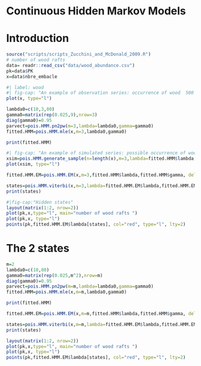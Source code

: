 # Continuous Hidden Markov Models

# Introduction

```r
source("scripts/scripts_Zucchini_and_McDonald_2009.R")
# number of wood rafts
data= readr::read_csv("data/wood_abundance.csv")
pk=data$PK
x=data$nbre_embacle
```

```r
#| label: wood
#| fig-cap: "An example of observation series: occurrence of wood  500 meter-long sections of the river."
plot(x, type="l")
```

```r
lambda0=c(10,3,80)
gamma0=matrix(rep(0.025,9),nrow=3)
diag(gamma0)=0.95
parvect=pois.HMM.pn2pw(m=3,lambda=lambda0,gamma=gamma0)
fitted.HMM=pois.HMM.mle(x,m=3,lambda0,gamma0)
```

```r
print(fitted.HMM)
```

```r
#| fig-cap: "An example of simulated series: possible occurrence of wood rafts according to fitted model."
xsim=pois.HMM.generate_sample(n=length(x),m=3,lambda=fitted.HMM$lambda,fitted.HMM$gamma)
plot(xsim, type="l")
```

```r
fitted.HMM.EM=pois.HMM.EM(x,m=3,fitted.HMM$lambda,fitted.HMM$gamma, delta=NULL)
```

```r
states=pois.HMM.viterbi(x,m=3,lambda=fitted.HMM.EM$lambda,fitted.HMM.EM$gamma,delta=NULL)
print(states)
```

```r
#|fig-cap:"Hidden states"
layout(matrix(1:2, nrow=2))
plot(pk,x,type="l", main="number of wood rafts ")
plot(pk,x, type="l")
points(pk,fitted.HMM.EM$lambda[states], col="red", type="l", lty=2)
```

# The 2 states

```r
m=2
lambda0=c(10,80)
gamma0=matrix(rep(0.025,m^2),nrow=m)
diag(gamma0)=0.95
parvect=pois.HMM.pn2pw(m=m,lambda=lambda0,gamma=gamma0)
fitted.HMM=pois.HMM.mle(x,m=m,lambda0,gamma0)
```

```r
print(fitted.HMM)
```

```r
fitted.HMM.EM=pois.HMM.EM(x,m=m,fitted.HMM$lambda,fitted.HMM$gamma, delta=NULL)
```

```r
states=pois.HMM.viterbi(x,m=m,lambda=fitted.HMM.EM$lambda,fitted.HMM.EM$gamma,delta=NULL)
print(states)
```

```r
layout(matrix(1:2, nrow=2))
plot(pk,x,type="l", main="number of wood rafts ")
plot(pk,x, type="l")
points(pk,fitted.HMM.EM$lambda[states], col="red", type="l", lty=2)
```
